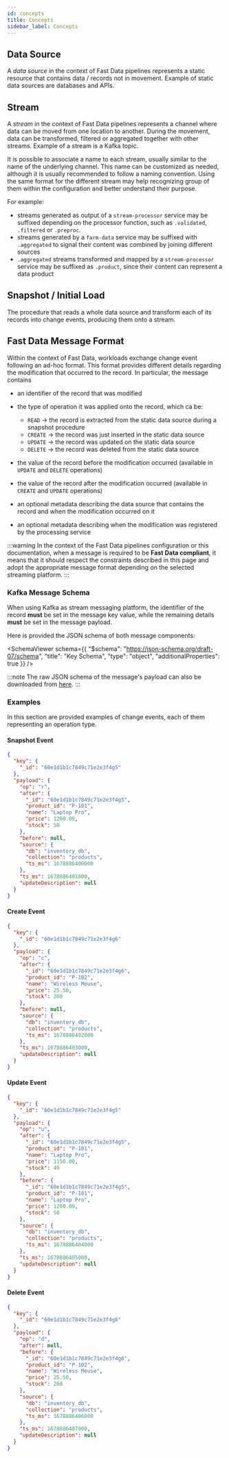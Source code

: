 ```yaml
---
id: concepts
title: Concepts
sidebar_label: Concepts
---
```



## Data Source

A _data source_ in the context of Fast Data pipelines represents a static resource
that contains data / records not in movement. Example of static data sources are
databases and APIs.

## Stream

A _stream_ in the context of Fast Data pipelines represents a channel where data
can be moved from one location to another. During the movement, data can be transformed,
filtered or aggregated together with other streams. Example of a stream is a Kafka topic.

It is possible to associate a name to each stream, usually similar to the name of the
underlying channel. This name can be customized as needed, although it is usually
recommended to follow a naming convention. Using the same format for the different
stream may help recognizing group of them within the configuration and better understand
their purpose.

For example:

- streams generated as output of a `stream-processor` service may be suffixed depending
  on the processor function, such as `.validated`, `.filtered` or `.preproc`.
- streams generated by a `farm-data` service may be suffixed with `.aggregated` to signal
  their content was combined by joining different sources
- `.aggregated` streams transformed and mapped by a `stream-processor` service may be
  suffixed as `.product`, since their content can represent a data product

## Snapshot / Initial Load

The procedure that reads a whole data source and transform each of its records into
change events, producing them onto a stream.

## Fast Data Message Format

Within the context of Fast Data, workloads exchange change event following
an ad-hoc format. This format provides different details regarding the
modification that occurred to the record. In particular, the message contains

- an identifier of the record that was modified
- the type of operation it was applied onto the record, which ca be:

  - `READ` &rarr; the record is extracted from the static data source during
    a snapshot procedure
  - `CREATE` &rarr; the record was just inserted in the static data source
  - `UPDATE` &rarr; the record was updated on the static data source
  - `DELETE` &rarr; the record was deleted from the static data source

- the value of the record before the modification occurred
  (available in `UPDATE` and `DELETE` operations)
- the value of the record after the modification occurred
  (available in `CREATE` and `UPDATE` operations)
- an optional metadata describing the data source that contains
  the record and when the modification occurred on it
- an optional metadata describing when the modification was 
  registered by the processing service

:::warning
In the context of the Fast Data pipelines configuration or this documentation,
when a message is required to be **Fast Data compliant**, it means that it
should respect the constraints described in this page and adopt the appropriate
message format depending on the selected streaming platform.
:::

### Kafka Message Schema

When using Kafka as stream messaging platform, the identifier of the record
**must** be set in the message key value, while the remaining details **must**
be set in the message payload.

Here is provided the JSON schema of both message components:

<SchemaViewer schema={{
  "$schema": "https://json-schema.org/draft-07/schema",
  "title": "Key Schema",
  "type": "object",
  "additionalProperties": true
}} />

<SchemaViewer schema={EventPayloadSchema} />

:::note
The raw JSON schema of the message's payload can also be downloaded from <a target="_blank" href="/schemas/fast_data/event-payload.schema.json">here</a>.
:::

### Examples

In this section are provided examples of change events, each of them representing an operation type.

#### Snapshot Event

```json
{
  "key": {
    "_id": "60e1d1b1c7849c71e2e3f4g5"
  },
  "payload": {
    "op": "r",
    "after": {
      "_id": "60e1d1b1c7849c71e2e3f4g5",
      "product_id": "P-101",
      "name": "Laptop Pro",
      "price": 1200.00,
      "stock": 50
    },
    "before": null,
    "source": {
      "db": "inventory_db",
      "collection": "products",
      "ts_ms": 1678886400000
    },
    "ts_ms": 1678886401000,
    "updateDescription": null
  }
}
```

#### Create Event

```json
{
  "key": {
    "_id": "60e1d1b1c7849c71e2e3f4g6"
  },
  "payload": {
    "op": "c",
    "after": {
      "_id": "60e1d1b1c7849c71e2e3f4g6",
      "product_id": "P-102",
      "name": "Wireless Mouse",
      "price": 25.50,
      "stock": 200
    },
    "before": null,
    "source": {
      "db": "inventory_db",
      "collection": "products",
      "ts_ms": 1678886402000
    },
    "ts_ms": 1678886403000,
    "updateDescription": null
  }
}
```

#### Update Event

```json
{
  "key": {
    "_id": "60e1d1b1c7849c71e2e3f4g5"
  },
  "payload": {
    "op": "u",
    "after": {
      "_id": "60e1d1b1c7849c71e2e3f4g5",
      "product_id": "P-101",
      "name": "Laptop Pro",
      "price": 1150.00,
      "stock": 49
    },
    "before": {
      "_id": "60e1d1b1c7849c71e2e3f4g5",
      "product_id": "P-101",
      "name": "Laptop Pro",
      "price": 1200.00,
      "stock": 50
    },
    "source": {
      "db": "inventory_db",
      "collection": "products",
      "ts_ms": 1678886404000
    },
    "ts_ms": 1678886405000,
    "updateDescription": null
  }
}
```

#### Delete Event

```json
{
  "key": {
    "_id": "60e1d1b1c7849c71e2e3f4g6"
  },
  "payload": {
    "op": "d",
    "after": null,
    "before": {
      "_id": "60e1d1b1c7849c71e2e3f4g6",
      "product_id": "P-102",
      "name": "Wireless Mouse",
      "price": 25.50,
      "stock": 200
    },
    "source": {
      "db": "inventory_db",
      "collection": "products",
      "ts_ms": 1678886406000
    },
    "ts_ms": 1678886407000,
    "updateDescription": null
  }
}
```
